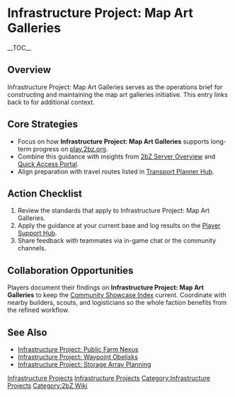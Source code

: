 {{Short description|Infrastructure Project: Map Art Galleries serves as the operations brief for constructing and maintaining the map art galleries initiative}}
= Infrastructure Project: Map Art Galleries =
{{2bZ Navbox}}
__TOC__

== Overview ==
Infrastructure Project: Map Art Galleries serves as the operations brief for constructing
and maintaining the map art galleries initiative. This entry links back to
[[Category:Infrastructure Projects|Infrastructure Projects]] for additional context.

== Core Strategies ==
* Focus on how '''Infrastructure Project: Map Art Galleries''' supports long-term progress on [[play.2bz.org]].
* Combine this guidance with insights from [[2bZ Server Overview]] and [[Quick Access Portal]].
* Align preparation with travel routes listed in [[Transport Planner Hub]].

== Action Checklist ==
# Review the [[Category:Infrastructure Projects|Infrastructure Projects]] standards that apply to Infrastructure Project: Map Art Galleries.
# Apply the guidance at your current base and log results on the [[Player Support Hub]].
# Share feedback with teammates via in-game chat or the community channels.

== Collaboration Opportunities ==
Players document their findings on '''Infrastructure Project: Map Art Galleries''' to keep
the [[Community Showcase Index]] current. Coordinate with nearby builders, scouts, and
logisticians so the whole faction benefits from the refined workflow.

== See Also ==
* [[Infrastructure Project: Public Farm Nexus]]
* [[Infrastructure Project: Waypoint Obelisks]]
* [[Infrastructure Project: Storage Array Planning]]

[[Category:Infrastructure Projects]]
[[Category:2bZ Wiki]]
